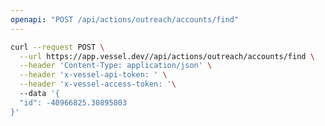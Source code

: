 ```yaml
---
openapi: "POST /api/actions/outreach/accounts/find"
---
```


<RequestExample>

```bash Request
curl --request POST \
  --url https://app.vessel.dev//api/actions/outreach/accounts/find \
  --header 'Content-Type: application/json' \
  --header 'x-vessel-api-token: ' \
  --header 'x-vessel-access-token: '\ 
  --data '{
  "id": -40966825.30895803
}'
```

</RequestExample>


      